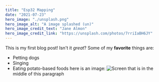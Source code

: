 ```yaml
---
title: "Esp32 Mapping"
date: "2021-07-23"
hero_image: "./unsplash.png"
hero_image_alt: "A image splashed (un)"
hero_image_credit_text: "Jane Almon"
hero_image_credit_link: "https://unsplash.com/photos/7rriIaBH6JY"
---
```

This is my first blog post! Isn't it *great*?
Some of my **favorite** things are:
* Petting dogs
* Singing
* Eating potato-based foods
here is an image: 
![Screen](./screen.jpg) 
that is in the middle of this paragraph
